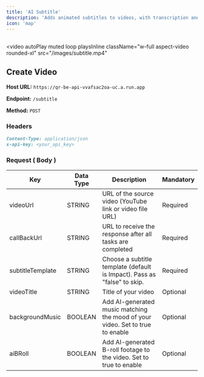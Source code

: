 ```yaml
---
title: 'AI Subtitle'
description: 'Adds animated subtitles to videos, with transcription and customizable styles.Ideal for making videos accessible, enhancing viewer engagement, and improving comprehension.'
icon: 'map'
---
```


## 


<video
  autoPlay
  muted
  loop
  playsInline
  className="w-full aspect-video rounded-xl"
  src="/images/subtitle.mp4"
></video>



## Create Video

**Host URL:** `https://qr-be-api-vvafsac2oa-uc.a.run.app`

**Endpoint:** `/subtitle`

**Method:** `POST`

### Headers

```markdown
Content-Type: application/json
x-api-key: <your_api_key> 
```

### Request ( Body )



Key              | Data Type | Description                                                                       | Mandatory
-----------------|-----------|-----------------------------------------------------------------------------------|-----------
videoUrl         | STRING    | URL of the source video (YouTube link or video file URL)                            | Required
callBackUrl      | STRING    | URL to receive the response after all tasks are completed                          | Required
subtitleTemplate | STRING    | Choose a subtitle template (default is Impact). Pass as "false" to skip.           | Required
videoTitle       | STRING    | Title of your video                                                               | Optional
backgroundMusic  | BOOLEAN   | Add AI-generated music matching the mood of your video. Set to true to enable       | Optional
aiBRoll          | BOOLEAN   | Add AI-generated B-roll footage to the video. Set to true to enable                 | Optional

